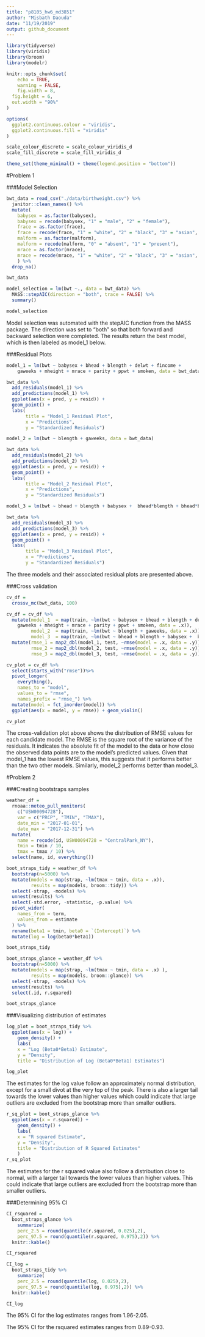 ```yaml
---
title: "p8105_hw6_md3851"
author: "Misbath Daouda"
date: "11/19/2019"
output: github_document
---
```


```r
library(tidyverse)
library(viridis)
library(broom)
library(modelr)

knitr::opts_chunk$set(
	echo = TRUE,
	warning = FALSE,
	fig.width = 8, 
  fig.height = 6,
  out.width = "90%"
)

options(
  ggplot2.continuous.colour = "viridis",
  ggplot2.continuous.fill = "viridis"
)

scale_colour_discrete = scale_colour_viridis_d
scale_fill_discrete = scale_fill_viridis_d

theme_set(theme_minimal() + theme(legend.position = "bottom"))
```

#Problem 1 

###Model Selection

```r
bwt_data = read_csv("./data/birthweight.csv") %>% 
  janitor::clean_names() %>%
  mutate( 
    babysex = as.factor(babysex),
    babysex = recode(babysex, "1" = "male", "2" = "female"),
    frace = as.factor(frace),
    frace = recode(frace, "1" = "white", "2" = "black", "3" = "asian", "4" = "puerto rican", "8" = "other", "9" = "unkown"),
    malform = as.factor(malform),
    malform = recode(malform, "0" = "absent", "1" = "present"),
    mrace = as.factor(mrace),
    mrace = recode(mrace, "1" = "white", "2" = "black", "3" = "asian", "4" = "puerto rican", "8" = "other")
    ) %>%
  drop_na() 

bwt_data
```

```r
model_selection = lm(bwt ~., data = bwt_data) %>% 
  MASS::stepAIC(direction = "both", trace = FALSE) %>% 
  summary()

model_selection
```

Model selection was automated with the stepAIC function from the MASS package. The direction was set to "both" so that both forward and backward selection were completed. The results return the best model, which is then labeled as model_1 below. 

###Residual Plots 

```r

model_1 = lm(bwt ~ babysex + bhead + blength + delwt + fincome + 
    gaweeks + mheight + mrace + parity + ppwt + smoken, data = bwt_data)

bwt_data %>% 
  add_residuals(model_1) %>%
  add_predictions(model_1) %>% 
  ggplot(aes(x = pred, y = resid)) + 
  geom_point() + 
  labs(
       title = "Model_1 Residual Plot", 
       x = "Predictions",
       y = "Standardized Residuals")

model_2 = lm(bwt ~ blength + gaweeks, data = bwt_data)

bwt_data %>% 
  add_residuals(model_2) %>%
  add_predictions(model_2) %>% 
  ggplot(aes(x = pred, y = resid)) + 
  geom_point() + 
  labs(
       title = "Model_2 Residual Plot", 
       x = "Predictions",
       y = "Standardized Residuals")

model_3 = lm(bwt ~ bhead + blength + babysex +  bhead*blength + bhead*babysex + blength*babysex + bhead*blength*babysex, data = bwt_data)

bwt_data %>% 
  add_residuals(model_3) %>%
  add_predictions(model_3) %>% 
  ggplot(aes(x = pred, y = resid)) + 
  geom_point() +
  labs(
       title = "Model_3 Residual Plot", 
       x = "Predictions",
       y = "Standardized Residuals")
```

The three models and their associated residual plots are presented above. 

###Cross validation

```r
cv_df = 
  crossv_mc(bwt_data, 100)

cv_df = cv_df %>% 
  mutate(model_1  = map(train, ~lm(bwt ~ babysex + bhead + blength + delwt + fincome + 
    gaweeks + mheight + mrace + parity + ppwt + smoken, data = .x)),
         model_2  = map(train, ~lm(bwt ~ blength + gaweeks, data = .x)),
         model_3  = map(train, ~lm(bwt ~ bhead + blength + babysex +  bhead*blength + bhead*babysex + blength*babysex + bhead*blength*babysex, data = .x))) %>% 
  mutate(rmse_1 = map2_dbl(model_1, test, ~rmse(model = .x, data = .y)),
         rmse_2 = map2_dbl(model_2, test, ~rmse(model = .x, data = .y)),
         rmse_3 = map2_dbl(model_3, test, ~rmse(model = .x, data = .y)))

cv_plot = cv_df %>% 
  select(starts_with("rmse"))%>% 
  pivot_longer(
    everything(),
    names_to = "model", 
    values_to = "rmse",
    names_prefix = "rmse_") %>% 
  mutate(model = fct_inorder(model)) %>% 
  ggplot(aes(x = model, y = rmse)) + geom_violin()

cv_plot 
```

The cross-validation plot above shows the distribution of RMSE values for each candidate model. The RMSE is the square root of the variance of the residuals. It indicates the absolute fit of the model to the data or how close the observed data points are to the model’s predicted values. Given that model_1 has the lowest RMSE values, this suggests that it performs better than the two other models. Similarly, model_2 performs better than model_3. 

#Problem 2

###Creating bootstraps samples 

```r
weather_df = 
  rnoaa::meteo_pull_monitors(
    c("USW00094728"),
    var = c("PRCP", "TMIN", "TMAX"), 
    date_min = "2017-01-01",
    date_max = "2017-12-31") %>%
  mutate(
    name = recode(id, USW00094728 = "CentralPark_NY"),
    tmin = tmin / 10,
    tmax = tmax / 10) %>%
  select(name, id, everything())

boot_straps_tidy = weather_df %>% 
  bootstrap(n=5000) %>% 
  mutate(models = map(strap, ~lm(tmax ~ tmin, data = .x)),
         results = map(models, broom::tidy)) %>% 
  select(-strap, -models) %>% 
  unnest(results) %>% 
  select(-std.error, -statistic, -p.value) %>%
  pivot_wider(
    names_from = term,
    values_from = estimate
  ) %>% 
  rename(beta1 = tmin, beta0 = `(Intercept)`) %>% 
  mutate(log = log(beta0*beta1))

boot_straps_tidy

boot_straps_glance = weather_df %>% 
  bootstrap(n=5000) %>% 
  mutate(models = map(strap, ~lm(tmax ~ tmin, data = .x) ),
         results = map(models, broom::glance)) %>% 
  select(-strap, -models) %>% 
  unnest(results) %>% 
  select(.id, r.squared)

boot_straps_glance
```

###Visualizing distribution of estimates 

```r
log_plot = boot_straps_tidy %>% 
  ggplot(aes(x = log)) +
    geom_density() + 
    labs(
    x = "Log (Beta0*Beta1) Estimate",
    y = "Density",
    title = "Distribution of Log (Beta0*Beta1) Estimates")

log_plot
```

The estimates for the log value follow an approximately normal distribution, except for a small divot at the very top of the peak. There is also a larger tail towards the lower values than higher values which could indicate that large outliers are excluded from the bootstrap more than smaller outliers. 

```r
r_sq_plot = boot_straps_glance %>% 
  ggplot(aes(x = r.squared)) +
    geom_density() + 
    labs(
    x = "R squared Estimate",
    y = "Density",
    title = "Distribution of R Squared Estimates"
    )
r_sq_plot 

```

The estimates for the r squared value also follow a distribution close to normal, with a larger tail towards the lower values than higher values. This could indicate that large outliers are excluded from the bootstrap more than smaller outliers. 


###Determining 95% CI

```r
CI_rsquared = 
  boot_straps_glance %>% 
    summarize(
    perc_2.5 = round(quantile(r.squared, 0.025),2),
    perc_97.5 = round(quantile(r.squared, 0.975),2)) %>%
  knitr::kable()

CI_rsquared

CI_log = 
  boot_straps_tidy %>% 
    summarize(
    perc_2.5 = round(quantile(log, 0.025),2),
    perc_97.5 = round(quantile(log, 0.975),2)) %>%
  knitr::kable()

CI_log


```

The 95% CI for the log estimates ranges from 1.96-2.05. 

The 95% CI for the rsquared estimates ranges from 0.89-0.93. 
  



